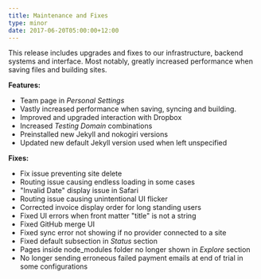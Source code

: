 ```yaml
---
title: Maintenance and Fixes
type: minor
date: 2017-06-20T05:00:00+12:00
---
```



This release includes upgrades and fixes to our infrastructure, backend systems and interface. Most notably, greatly increased performance when saving files and building sites.

**Features:**

* Team page in *Personal Settings*
* Vastly increased performance when saving, syncing and building.
* Improved and upgraded interaction with Dropbox
* Increased *Testing Domain* combinations
* Preinstalled new Jekyll and nokogiri versions
* Updated new default Jekyll version used when left unspecified

**Fixes:**

* Fix issue preventing site delete
* Routing issue causing endless loading in some cases
* "Invalid Date" display issue in Safari
* Routing issue causing unintentional UI flicker
* Corrected invoice display order for long standing users
* Fixed UI errors when front matter "title" is not a string
* Fixed GitHub merge UI
* Fixed sync error not showing if no provider connected to a site
* Fixed default subsection in *Status* section
* Pages inside node_modules folder no longer shown in *Explore* section
* No longer sending erroneous failed payment emails at end of trial in some configurations